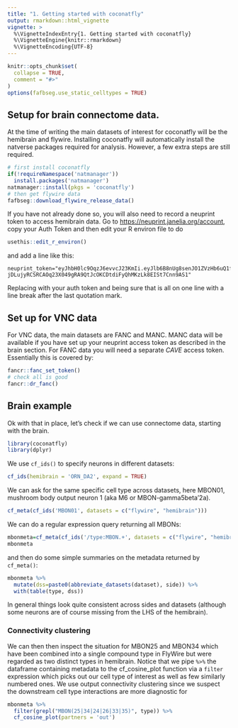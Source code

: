 ```yaml
---
title: "1. Getting started with coconatfly"
output: rmarkdown::html_vignette
vignette: >
  %\VignetteIndexEntry{1. Getting started with coconatfly}
  %\VignetteEngine{knitr::rmarkdown}
  %\VignetteEncoding{UTF-8}
---
```


```r
knitr::opts_chunk$set(
  collapse = TRUE,
  comment = "#>"
)
options(fafbseg.use_static_celltypes = TRUE)
```

## Setup for brain connectome data.

At the time of writing the main datasets of interest for coconatfly will be the hemibrain and flywire. Installing coconatfly will automatically install the natverse packages required for analysis. However, a few extra steps are still required.

```r
# first install coconatfly
if(!requireNamespace('natmanager'))
  install.packages('natmanager')
natmanager::install(pkgs = 'coconatfly')
# then get flywire data
fafbseg::download_flywire_release_data()
```

If you have not already done so, you will also need to record a neuprint token to access hemibrain data. Go to <https://neuprint.janelia.org/account>, copy your Auth Token and then edit your R environ file to do

```r
usethis::edit_r_environ()
```

and add a line like this:

```         
neuprint_token="eyJhbH0lc9OqzJ6evvcJ23KmIi.eyJlb6B8nUg8senJO1ZVzHb6uQ1fvncAiWdFcTIwTQb0xOcxa3TjKHVdLZ5OAtHzjWJJLqpQjiTikWryIfgUHCKoq31RSdDMqD7mah0RWCFaEPrTDdPm7OfRBizNdoqyyWAE61g9FWb2CAh8kAfcsb3ylVG3MwFOYpX91ayWxtp1prfjtm9dte9mFddGdWdr8444Rrun8cLksyELl93utdnGAQReSgiNy-jDLujyRCSRCAOq23X049gRA9QtJcOKCDtdiFyQhMKzLk8EISt7Cnn9AS1"
```

Replacing with your auth token and being sure that is all on one line with a line break after the last quotation mark.

## Set up for VNC data

For VNC data, the main datasets are FANC and MANC. MANC data will be available if you have set up your neuprint access token as described in the brain section.
For FANC data you will need a separate *CAVE* access token. Essentially this is covered by:

```r
fancr::fanc_set_token()
# check all is good
fancr::dr_fanc()
```

## Brain example

Ok with that in place, let's check if we can use connectome data, starting
with the brain.

```r
library(coconatfly)
library(dplyr)
```

We use `cf_ids()` to specify neurons in different datasets:
```r
cf_ids(hemibrain = 'ORN_DA2', expand = TRUE)
```

We can ask for the same specific cell type across datasets, here
MBON01, mushroom body output neuron 1 (aka M6 or MBON-gamma5beta'2a).

```r
cf_meta(cf_ids('MBON01', datasets = c("flywire", "hemibrain")))
```
We can do a regular expression query returning all MBONs:
```r
mbonmeta=cf_meta(cf_ids('/type:MBON.+', datasets = c("flywire", "hemibrain")))
mbonmeta
```
and then do some simple summaries on the metadata returned by `cf_meta()`:

```r
mbonmeta %>% 
  mutate(dss=paste0(abbreviate_datasets(dataset), side)) %>% 
  with(table(type, dss))
```
In general things look quite consistent across sides and datasets (although some neurons are of course missing from the LHS of the hemibrain).

### Connectivity clustering

We can then then inspect the situation for MBON25 and MBON34 which have 
been combined into a single compound type in FlyWire but were regarded as two
distinct types in hemibrain. Notice that we pipe ` %>% ` the dataframe containing metadata to the cf_cosine_plot function via a `filter` expression which picks out our cell type of interest as well as few
similarly numbered ones. We use output connectivity clustering since we suspect the downstream cell type interactions are more diagnostic for 

```r
mbonmeta %>% 
  filter(grepl("MBON(25|34|24|26|33|35)", type)) %>% 
  cf_cosine_plot(partners = 'out')
```

